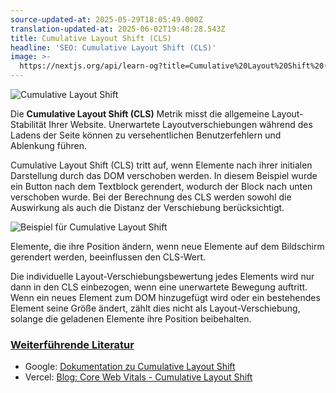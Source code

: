 ```yaml
---
source-updated-at: 2025-05-29T18:05:49.000Z
translation-updated-at: 2025-06-02T19:40:28.543Z
title: Cumulative Layout Shift (CLS)
headline: 'SEO: Cumulative Layout Shift (CLS)'
image: >-
  https://nextjs.org/api/learn-og?title=Cumulative%20Layout%20Shift%20(CLS)&amp;chapter=20
---
```


![Cumulative Layout Shift](https://h8DxKfmAPhn8O0p3.public.blob.vercel-storage.com/learn/pages-router/seo/cls.png)

Die **Cumulative Layout Shift (CLS)** Metrik misst die allgemeine Layout-Stabilität Ihrer Website. Unerwartete Layoutverschiebungen während des Ladens der Seite können zu versehentlichen Benutzerfehlern und Ablenkung führen.

Cumulative Layout Shift (CLS) tritt auf, wenn Elemente nach ihrer initialen Darstellung durch das DOM verschoben werden. In diesem Beispiel wurde ein Button nach dem Textblock gerendert, wodurch der Block nach unten verschoben wurde. Bei der Berechnung des CLS werden sowohl die Auswirkung als auch die Distanz der Verschiebung berücksichtigt.

![Beispiel für Cumulative Layout Shift](https://h8DxKfmAPhn8O0p3.public.blob.vercel-storage.com/learn/pages-router/seo/cls-example.png)

Elemente, die ihre Position ändern, wenn neue Elemente auf dem Bildschirm gerendert werden, beeinflussen den CLS-Wert.

Die individuelle Layout-Verschiebungsbewertung jedes Elements wird nur dann in den CLS einbezogen, wenn eine unerwartete Bewegung auftritt. Wenn ein neues Element zum DOM hinzugefügt wird oder ein bestehendes Element seine Größe ändert, zählt dies nicht als Layout-Verschiebung, solange die geladenen Elemente ihre Position beibehalten.

### [Weiterführende Literatur](#further-reading)

*   Google: [Dokumentation zu Cumulative Layout Shift](https://web.dev/cls/)
*   Vercel: [Blog: Core Web Vitals - Cumulative Layout Shift](https://vercel.com/blog/core-web-vitals#cumulative-layout-shift)